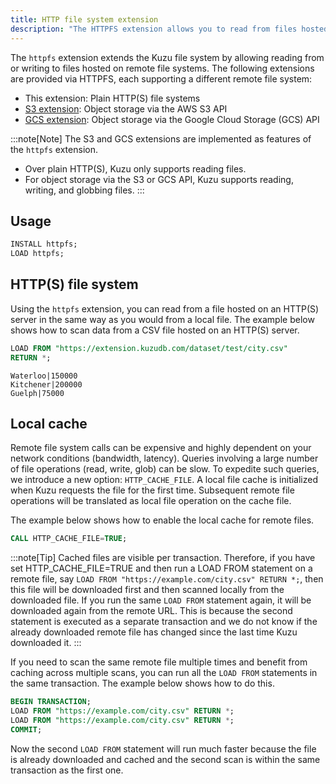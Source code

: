 ```yaml
---
title: HTTP file system extension
description: "The HTTPFS extension allows you to read from files hosted on remote file systems"
---
```


The `httpfs` extension extends the Kuzu file system by allowing reading from or writing to files hosted on
remote file systems. The following extensions are provided via HTTPFS, each supporting a different remote file system:

- This extension: Plain HTTP(S) file systems
- [S3 extension](/extensions/s3): Object storage via the AWS S3 API
- [GCS extension](/extensions/gcs): Object storage via the Google Cloud Storage (GCS) API

:::note[Note]
The S3 and GCS extensions are implemented as features of the `httpfs` extension.

- Over plain HTTP(S), Kuzu only supports reading files.
- For object storage via the S3 or GCS API, Kuzu supports reading, writing, and globbing files.
:::

## Usage

```sql
INSTALL httpfs;
LOAD httpfs;
```

## HTTP(S) file system

Using the `httpfs` extension, you can read from a file hosted on an HTTP(S) server in the same way as you would
from a local file. The example below shows how to scan data from a CSV file hosted on an HTTP(S) server.

```sql
LOAD FROM "https://extension.kuzudb.com/dataset/test/city.csv"
RETURN *;
```

```
Waterloo|150000
Kitchener|200000
Guelph|75000
```

## Local cache

Remote file system calls can be expensive and highly dependent on your network conditions (bandwidth, latency).
Queries involving a large number of file operations (read, write, glob) can be slow.
To expedite such queries, we introduce a new option: `HTTP_CACHE_FILE`.
A local file cache is initialized when Kuzu requests the file for the first time.
Subsequent remote file operations will be translated as local file operation on the cache file.

The example below shows how to enable the local cache for remote files.

```sql
CALL HTTP_CACHE_FILE=TRUE;
```

:::note[Tip]
Cached files are visible per transaction. Therefore, if you have set HTTP_CACHE_FILE=TRUE and then run a LOAD FROM statement on
a remote file, say `LOAD FROM "https://example.com/city.csv" RETURN *;`, then this file will be downloaded first and then scanned
locally from the downloaded file. If you run the same `LOAD FROM` statement again, it will be downloaded again from the remote URL.
This is because the second statement is executed as a separate transaction and we do not know if the already downloaded remote
file has changed since the last time Kuzu downloaded it.
:::

If you need to scan the same remote file multiple times and benefit from caching across multiple scans, you
can run all the `LOAD FROM` statements in the same transaction. The example below shows how to do this.

```sql
BEGIN TRANSACTION;
LOAD FROM "https://example.com/city.csv" RETURN *;
LOAD FROM "https://example.com/city.csv" RETURN *;
COMMIT;
```

Now the second `LOAD FROM` statement will run much faster because the file is already downloaded
and cached and the second scan is within the same transaction as the first one.

